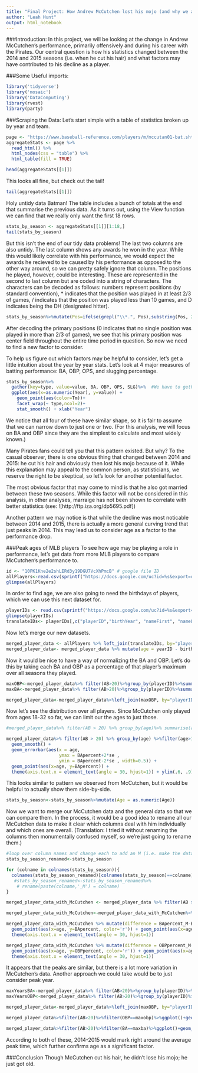 ```yaml
---
title: "Final Project: How Andrew McCutchen lost his mojo (and why we are all convinced it's because he cut his hair)"
author: "Leah Hunt"
output: html_notebook
---
```

###Introduction:
In this project, we will be looking at the change in Andrew McCutchen's performance, primarily offensively and during his career with the Pirates. Our central question is how his statistics changed between the 2014 and 2015 seasons (i.e. when he cut his hair) and what factors may have contributed to his decline as a player.


###Some Useful imports:
```r
library('tidyverse')
library('mosaic')
library('DataComputing')
library(rvest)
library(party)
```


###Scraping the Data:
Let's start simple with a table of statistics broken up by year and team.
```r
page <- "https://www.baseball-reference.com/players/m/mccutan01-bat.shtml"
aggregateStats <- page %>%
  read_html() %>%
  html_nodes(css = "table") %>%
  html_table(fill = TRUE)

head(aggregateStats[[1]])
```
This looks all fine, but check out the tail!
```r
tail(aggregateStats[[1]])
```

Holy untidy data Batman! The table includes a bunch of totals at the end that summarise the previous data. As it turns out, using the View function we can find that we really only want the first 18 rows.

```r
stats_by_season <- aggregateStats[[1]][1:18,]
tail(stats_by_season)
```
But this isn't the end of our tidy data problems! The last two columns are also untidy. The last column shows any awards he won in the year. While this would likely correlate with his performance, we would expect the awards he recieved to be caused by his performance as opposed to the other way around, so we can pretty safely ignore that column. The positions he played, however, could be interesting. These are represented in the second to last column but are coded into a string of characters. The characters can be decoded as follows: numbers represent positions (by standard convention), * indicates that the position was played in at least 2/3 of games, / indicates that the position was played less than 10 games, and D indicates being the DH (designated hitter). 

```r
stats_by_season%>%mutate(Pos=ifelse(grepl("\\*.", Pos),substring(Pos, 2,2), 0))%>%ggplot(aes(x=Year, y=Pos)) + geom_point() #Makes use of the fact that primary positions are listed first and are unique if they exist
```

After decoding the primary positions (0 indicates that no single position was played in more than 2/3 of games), we see that his primary position was center field throughout the entire time period in question. So now we need to find a new factor to consider. 


To help us figure out which factors may be helpful to consider, let's get a little intuition about the year by year stats. Let's look at 4 major measures of batting performance: BA, OBP, OPS, and slugging percentage. 

```r
stats_by_season%>%
  gather(key=type, value=value, BA, OBP, OPS, SLG)%>%  #We have to gether the BA, OBP, OPS, and SLG in order to use them for faceting
  ggplot(aes(x=as.numeric(Year), y=value)) + 
    geom_point(aes(color=Tm))+ 
    facet_wrap(~ type,ncol=2)+ 
    stat_smooth() + xlab("Year")

```

We notice that all four of these have similar shape, so it is fair to assume that we can narrow down to just one or two. (For this analysis, we will focus on BA and OBP since they are the simplest to calculate and most widely known.)


Many Pirates fans could tell you that this pattern existed. But why? To the casual observer, there is one obvious thing that changed between 2014 and 2015: he cut his hair and obviously then lost his mojo because of it. While this explanation may appeal to the common person, as statisticians, we reserve the right to be skeptical, so let's look for another potential factor. 

The most obvious factor that may come to mind is that he also got married between these two seasons. While this factor will not be considered in this analysis, in other analyses, marraige has not been shown to correlate with better statistics (see: ![http://ftp.iza.org/dp5695.pdf])

Another pattern we may notice is that while the decline was most noticable between 2014 and 2015, there is actually a more general curving trend that just peaks in 2014. This may lead us to consider age as a factor to the performance drop. 

###Peak ages of MLB players
To see how age may be playing a role in performance, let's get data from more MLB players to compare McCutchen's performance to.
```r
id <- "10PK1Kne2e2shLERd3y19DGU7VcXhPmcB" # google file ID
allPlayers<-read.csv(sprintf("https://docs.google.com/uc?id=%s&export=download", id)) 
glimpse(allPlayers)
```

In order to find age, we are also going to need the birthdays of players, which we can use this next dataset for.
```r
playerIDs <- read.csv(sprintf("https://docs.google.com/uc?id=%s&export=download",'187HgaVhV0-ADZm5GY4ZhnVDjw2Fzrc8F'))
glimpse(playerIDs)
translateIDs<- playerIDs[,c("playerID","birthYear", "nameFirst", "nameLast")]
```

Now let's merge our new datasets.
```r
merged_player_data <- allPlayers %>% left_join(translateIDs, by="playerID")
merged_player_data<- merged_player_data %>% mutate(age = yearID - birthYear) %>% mutate(BA = H /(AB - BB)) %>% mutate(OBP = (BB + H)/AB)#adds age, batting average, and on base percentage.
```

Now it would be nice to have a way of normalizing the BA and OBP. Let's do this by taking each BA and OBP as a percentage of that player's maximum over all seasons they played.
```r
maxOBP<-merged_player_data%>% filter(AB>20)%>%group_by(playerID)%>%summarise(maxobp=max(OBP))
maxBA<-merged_player_data%>% filter(AB>20)%>%group_by(playerID)%>%summarise(maxba=max(BA))

merged_player_data<-merged_player_data%>%left_join(maxOBP, by="playerID")%>%left_join(maxBA, by="playerID")%>%mutate(BApercent = as.numeric(BA)/as.numeric(maxba))%>%mutate(OBPpercent = as.numeric(OBP)/as.numeric(maxobp))
```

Now let's see the distribution over all players. Since McCutchen only played from ages 18-32 so far, we can limit our the ages to just those.

```r
#merged_player_data%>% filter(AB > 20) %>% group_by(age)%>% summarise(avg = mean(BApercent, na.rm=TRUE))%>% ggplot(aes(x=age, y=avg)) + geom_point() + ylim(0,1)+xlim(18,32)

merged_player_data%>% filter(AB > 20) %>% group_by(age) %>%filter(age>17 & age<33) %>% summarise(se=sd(BApercent, na.rm = TRUE) / sqrt(n()), BApercent=mean(BApercent, na.rm=TRUE), OBPpercent=mean(OBPpercent, na.rm=TRUE))  %>%ggplot(aes(x = age, y = OBPpercent)) +
  geom_smooth() +
  geom_errorbar(aes(x = age, 
                    ymax = BApercent+2*se , 
                    ymin = BApercent-2*se , width=0.5)) +
  geom_point(aes(x=age, y=BApercent)) +
  theme(axis.text.x = element_text(angle = 30, hjust=1)) + ylim(.6, .9)
```
This looks similar to pattern we observed from McCutchen, but it would be helpful to actually show them side-by-side.

```r
stats_by_season<-stats_by_season%>%mutate(Age = as.numeric(Age))
```

Now we want to merge our McCutchen data and the general data so that we can compare them. In the process, it would be a good idea to rename all our McCutchen data to make it clear which columns deal with him individually and which ones are overall. (Translation: I tried it without renaming the columns then monumentally confused myself, so we're just going to rename them.)
```r
#loop over column names and change each to add an M (i.e. make the dataframe WAY easier to read)
stats_by_season_renamed<-stats_by_season

for (colname in colnames(stats_by_season)){
  colnames(stats_by_season_renamed)[colnames(stats_by_season)==colname]<-paste(colname,'_M', sep='')
   #stats_by_season_renamed<-stats_by_season_renamed%>%
    # rename(paste(colname,'_M') = colname)
}
```
```r
merged_player_data_with_McCutchen <- merged_player_data %>% filter(AB > 20) %>% group_by(age)%>% summarise(se=sd(BApercent, na.rm = TRUE) / sqrt(n()), BApercent=mean(BApercent, na.rm=TRUE), seOBP = sd(OBPpercent, na.rm = TRUE), OBPpercent=mean(OBPpercent, na.rm=TRUE))  %>% left_join(stats_by_season_renamed, by=c('age'='Age_M'))

```

```r
merged_player_data_with_McCutchen<-merged_player_data_with_McCutchen%>% mutate(BApercent_M = as.numeric(BA_M)/.327, OBPpercent_M = as.numeric(OBP_M)/.410)
```

```r
merged_player_data_with_McCutchen %>% mutate(difference = BApercent_M-BApercent)%>%filter(age>17 & age<33) %>%ggplot()  +
  geom_point(aes(x=age, y=BApercent, color='r')) + geom_point(aes(x=age, y=BApercent_M, color='b'))+ stat_smooth(aes(x=age, y=BApercent))+ stat_smooth(aes(x=age, y=BApercent_M))
  theme(axis.text.x = element_text(angle = 30, hjust=1))
```
```r
merged_player_data_with_McCutchen %>% mutate(difference = OBPpercent_M-OBPpercent)%>%filter(age>17 & age<33) %>%ggplot()  +
  geom_point(aes(x=age, y=OBPpercent, color='r')) + geom_point(aes(x=age, y=OBPpercent_M, color='b'))+ stat_smooth(aes(x=age, y=OBPpercent))+ stat_smooth(aes(x=age, y=OBPpercent_M))
  theme(axis.text.x = element_text(angle = 30, hjust=1))
```

It appears that the peaks are similar, but there is a lot more variation in McCutchen's data. Another approach we could take would be to just consider peak year.

```r
maxYearsBA<-merged_player_data%>% filter(AB>20)%>%group_by(playerID)%>%summarise(maxobp=max(OBP))
maxYearsOBP<-merged_player_data%>% filter(AB>20)%>%group_by(playerID)%>%summarise(maxba=max(BA))

merged_player_data<-merged_player_data%>%left_join(maxOBP, by="playerID")%>%left_join(maxBA, by="playerID")%>%mutate(BApercent = as.numeric(BA)/as.numeric(maxba))%>%mutate(OBPpercent = as.numeric(OBP)/as.numeric(maxobp))
```

```r
merged_player_data%>%filter(AB>20)%>%filter(OBP==maxobp)%>%ggplot()+geom_histogram(aes(age))
```

```r
merged_player_data%>%filter(AB>20)%>%filter(BA==maxba)%>%ggplot()+geom_histogram(aes(age))
```
According to both of these, 2014-2015 would mark right around the average peak time, which further confirms age as a significant factor. 

###Conclusion
Though McCutchen cut his hair, he didn't lose his mojo; he just got old.
